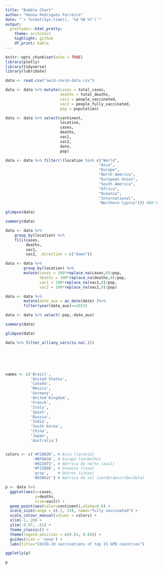 ```yaml
---
title: "Bubble Chart"
author: "Hanna Rodrigues Ferreira"
date: "`r format(Sys.time(), '%d %B %Y')`"
output: 
  prettydoc::html_pretty:
    theme: architect
    highlight: github
    df_print: kable
---
```


```r

knitr::opts_chunk$set(echo = TRUE)
library(plotly)
library(tidyverse)
library(lubridate)

```



```r

data <- read.csv("owid-covid-data.csv")

data <- data %>% mutate(cases = total_cases, 
                        deaths = total_deaths,
                        vac1 = people_vaccinated,
                        vac2 = people_fully_vaccinated,
                        pop = population)

data <- data %>% select(continent,
                        location,
                        cases,
                        deaths,
                        vac1,
                        vac2,
                        date,
                        pop)

data <- data %>% filter(!(location %in% c("World",
                                         "Asia",
                                         "Europe",
                                         "North America",
                                         "European Union",
                                         "South America",
                                         "Africa",
                                         "Oceania",
                                         "International",
                                         "Northern Cyprus"))) #NA's

glimpse(data)

```

```r

summary(data)

```


```r

data <- data %>%
    group_by(location) %>% 
    fill(cases,
         deaths,
         vac1,
         vac2, .direction = c("down"))

data <- data %>% 
        group_by(location) %>%
        mutate(cases = 100*replace_na(cases,0)/pop,
               deaths = 100*replace_na(deaths,0)/pop,
               vac1 = 100*replace_na(vac1,0)/pop,
               vac2 = 100*replace_na(vac2,0)/pop)

```

```r

data <- data %>%
        mutate(date_aux = as_date(date) )%>%
        filter(year(date_aux)==2021)

data <- data %>% select(-pop,-date_aux)

```

```r

summary(data)

```

```r

glimpse(data)

```

```r

data %>% filter_all(any_vars(is.na(.)))

```

```r



```

```r



```

```r



```

```r



```

```r



```

```r

names <- c('Brazil',
           'United States',
           'Canada',
           'Mexico',
           'Germany',
           'United Kingdom',
           'French',
           'Italy',
           'Spain',
           'Russia',
           'India',
           'South Korea',
           'China',
           'Japan',
           'Australia')


colors <- c('#F28B30', # Asia (laranja)
            '#BF0A3A', # Europa (vermelho)
            '#022873', # Am?rica do norte (azul)
            '#F23D6D', # Oceania (rosa)
            'gray',    # Outros (cinza)
            '#03A62C') # Am?rica do sul (verde)describe(data)

```

```r

p <- data %>% 
  ggplot(aes(x=cases,
             y=deaths,
             size=vac2)) +
  geom_point(aes(color=continent),alpha=0.6) +
  scale_size(range = c(.1, 24), name="fully vaccinated") +
  scale_colour_manual(values = colors) +
  xlim(-1, 20) +
  ylim(-0.07, .61) +
  theme_classic() +
  theme(legend.position = c(0.83, 0.86)) +
  guides(size = 'none') +
  labs(title="COVID-19 vaccinations of top 15 GPD countries")

ggplotly(p)

```

```r

p

```
